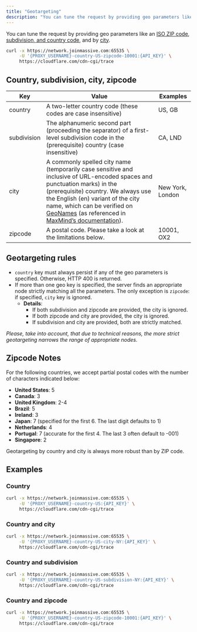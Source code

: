 ```yaml
---
title: "Geotargeting"
description: "You can tune the request by providing geo parameters like an [ISO ZIP code, subdivision, and country code](https://www.iso.org/obp/ui/#search), and by [city](https://www.geonames.org/)."
---
```


You can tune the request by providing geo parameters like an [ISO ZIP code, subdivision, and country code](https://www.iso.org/obp/ui/#search), and by [city](https://www.geonames.org/).

```bash
curl -x https://network.joinmassive.com:65535 \
     -U '{PROXY_USERNAME}-country-US-zipcode-10001:{API_KEY}' \
     https://cloudflare.com/cdn-cgi/trace
```

## Country, subdivision, city, zipcode

| Key         | Value                                                                                                                                                                                                                                                                                                                                                                                                                                  | Examples         |
| ----------- | -------------------------------------------------------------------------------------------------------------------------------------------------------------------------------------------------------------------------------------------------------------------------------------------------------------------------------------------------------------------------------------------------------------------------------------- | ---------------- |
| country     | A two-letter country code (these codes are case insensitive)                                                                                                                                                                                                                                                                                                                                                                           | US, GB           |
| subdivision | The alphanumeric second part (proceeding the separator) of a first-level subdivision code in the (prerequisite) country (case insensitive)                                                                                                                                                                                                                                                                                             | CA, LND          |
| city        | A commonly spelled city name (temporarily case sensitive and inclusive of URL-encoded spaces and punctuation marks) in the (prerequisite) country. We always use the English (en) variant of the city name, which can be verified on [GeoNames](https://www.geonames.org/) (as referenced in [MaxMind’s documentation](https://support.maxmind.com/hc/en-us/articles/4414877149467-IP-Geolocation-Data#h_01FRRNFD5Z5EWNCAXM6SZZ5H2C)). | New York, London |
| zipcode     | A postal code. Please take a look at the limitations below.                                                                                                                                                                                                                                                                                                                                                                            | 10001, OX2       |

## Geotargeting rules

- `country` key must always persist if any of the geo parameters is specified. Otherwise, HTTP 400 is returned.
- If more than one geo key is specified, the server finds an appropriate node strictly matching all the parameters. The only exception is `zipcode`: if specified, `city` key is ignored.
  - **Details**:
    - If both subdivision and zipcode are provided, the city is ignored.
    - If both zipcode and city are provided, the city is ignored.
    - If subdivision and city are provided, both are strictly matched.

_Please, take into account, that due to technical reasons, the more strict geotargeting narrows the range of appropriate nodes._

## Zipcode Notes

For the following countries, we accept partial postal codes with the number of characters indicated below:

- **United States**: 5
- **Canada**: 3
- **United Kingdom**: 2-4
- **Brazil**: 5
- **Ireland**: 3
- **Japan**: 7 (specified for the first 6. The last digit defaults to 1)
- **Netherlands**: 4
- **Portugal**: 7 (accurate for the first 4. The last 3 often default to -001)
- **Singapore**: 2

Geotargeting by country and city is always more robust than by ZIP code.

## Examples

### Country

```bash
curl -x https://network.joinmassive.com:65535 \
     -U '{PROXY_USERNAME}-country-US:{API_KEY}' \
     https://cloudflare.com/cdn-cgi/trace
```

### Country and city

```bash
curl -x https://network.joinmassive.com:65535 \
     -U '{PROXY_USERNAME}-country-US-city-NY:{API_KEY}' \
     https://cloudflare.com/cdn-cgi/trace
```

### Country and subdivision

```bash
curl -x https://network.joinmassive.com:65535 \
     -U '{PROXY_USERNAME}-country-US-subdivision-NY:{API_KEY}' \
     https://cloudflare.com/cdn-cgi/trace
```

### Country and zipcode

```bash
curl -x https://network.joinmassive.com:65535 \
     -U '{PROXY_USERNAME}-country-US-zipcode-10001:{API_KEY}' \
     https://cloudflare.com/cdn-cgi/trace
```

